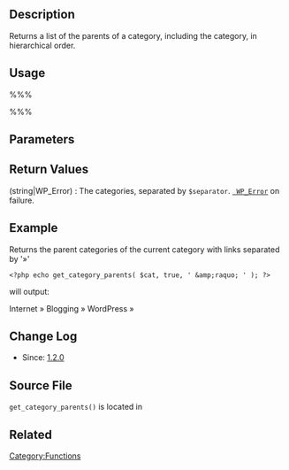 {{Languages|
{{en|Function Reference/get_category_parents}}
{{ko|Function Reference/get_category_parents}}
{{ja|テンプレートタグ/get_category_parents}}
}}

== Description ==

Returns a list of the parents of a category, including the category, in hierarchical order.

== Usage ==

%%% <?php get_category_parents( $id, $link, $separator, $nicename, $visited ); ?> %%%

== Parameters ==

{{Parameter|$id|integer|Category ID.}}
{{Parameter|$link|boolean|Whether to create a link to each category displayed.|optional|<tt>false</tt>}}
{{Parameter|$separator|string|What to separate each category by.|optional|'/'}}
{{Parameter|$nicename|boolean|Whether to use nice name for display.  If set to true, the category slug will be used instead of the category name.|optional|<tt>false</tt>}}
{{Parameter|$visited|boolean|Already linked-to categories. This parameter is used internally by the function, which makes recursive calls to itself, to prevent duplicates in the returned list.|optional|<tt>array()</tt>}}

== Return Values ==

; (string|WP_Error) : The categories, separated by <tt>$separator</tt>. <tt>[[Class_Reference/WP_Error | WP_Error]]</tt> on failure.

== Example ==

Returns the parent categories of the current category with links separated by '&raquo;'
<pre><?php echo get_category_parents( $cat, true, ' &amp;raquo; ' ); ?></pre>
will output:

Internet &raquo; Blogging &raquo; WordPress &raquo;

== Change Log ==

* Since: [[Version_1.2 | 1.2.0]]

== Source File ==

<tt>get_category_parents()</tt> is located in {{Trac|wp-includes/category-template.php}}

== Related ==

{{Category Tags}}

{{Tag Footer}}

[[Category:Functions]]